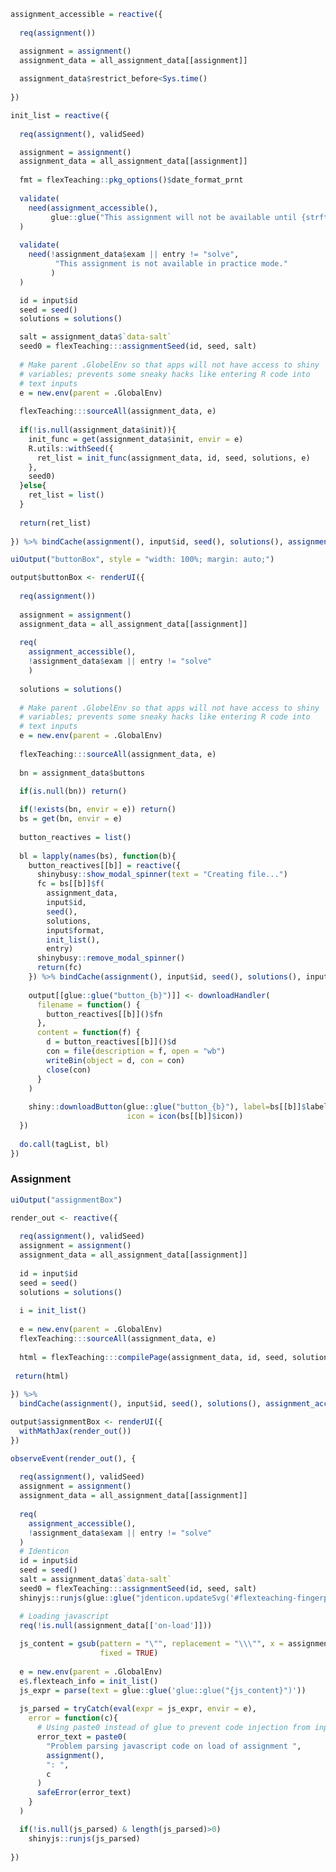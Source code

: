 ```r

assignment_accessible = reactive({
    
  req(assignment())

  assignment = assignment()
  assignment_data = all_assignment_data[[assignment]]
  
  assignment_data$restrict_before<Sys.time()
  
})

```

```r
init_list = reactive({
  
  req(assignment(), validSeed)

  assignment = assignment()
  assignment_data = all_assignment_data[[assignment]]
  
  fmt = flexTeaching::pkg_options()$date_format_prnt
  
  validate(
    need(assignment_accessible(), 
         glue::glue("This assignment will not be available until {strftime(assignment_data$restrict_before, format = fmt)}."))
  )
  
  validate(
    need(!assignment_data$exam || entry != "solve", 
          "This assignment is not available in practice mode."
         )
  )

  id = input$id
  seed = seed()
  solutions = solutions()

  salt = assignment_data$`data-salt`
  seed0 = flexTeaching:::assignmentSeed(id, seed, salt)
  
  # Make parent .GlobelEnv so that apps will not have access to shiny
  # variables; prevents some sneaky hacks like entering R code into
  # text inputs
  e = new.env(parent = .GlobalEnv)
  
  flexTeaching:::sourceAll(assignment_data, e)
  
  if(!is.null(assignment_data$init)){
    init_func = get(assignment_data$init, envir = e)
    R.utils::withSeed({
      ret_list = init_func(assignment_data, id, seed, solutions, e)
    },
    seed0)
  }else{
    ret_list = list()
  }
    
  return(ret_list)
    
}) %>% bindCache(assignment(), input$id, seed(), solutions(), assignment_accessible())
```


```r
uiOutput("buttonBox", style = "width: 100%; margin: auto;")
```

```r

output$buttonBox <- renderUI({
  
  req(assignment())
  
  assignment = assignment()
  assignment_data = all_assignment_data[[assignment]]
  
  req(
    assignment_accessible(),
    !assignment_data$exam || entry != "solve"
    )
  
  solutions = solutions()
  
  # Make parent .GlobelEnv so that apps will not have access to shiny
  # variables; prevents some sneaky hacks like entering R code into
  # text inputs
  e = new.env(parent = .GlobalEnv)
  
  flexTeaching:::sourceAll(assignment_data, e)
  
  bn = assignment_data$buttons

  if(is.null(bn)) return()
  
  if(!exists(bn, envir = e)) return()
  bs = get(bn, envir = e)
  
  button_reactives = list()
  
  bl = lapply(names(bs), function(b){
    button_reactives[[b]] = reactive({
      shinybusy::show_modal_spinner(text = "Creating file...")
      fc = bs[[b]]$f(
        assignment_data,
        input$id,
        seed(),
        solutions,
        input$format,
        init_list(),
        entry)
      shinybusy::remove_modal_spinner()
      return(fc)
    }) %>% bindCache(assignment(), input$id, seed(), solutions(), input$format, b, assignment_accessible())
    
    output[[glue::glue("button_{b}")]] <- downloadHandler(
      filename = function() {
        button_reactives[[b]]()$fn
      },
      content = function(f) {
        d = button_reactives[[b]]()$d
        con = file(description = f, open = "wb")
        writeBin(object = d, con = con)
        close(con)
      }
    )
    
    shiny::downloadButton(glue::glue("button_{b}"), label=bs[[b]]$label,
                          icon = icon(bs[[b]]$icon))
  })
  
  do.call(tagList, bl)
})
```



### Assignment

```r
uiOutput("assignmentBox")
```

```r
render_out <- reactive({
  
  req(assignment(), validSeed)
  assignment = assignment()
  assignment_data = all_assignment_data[[assignment]]
  
  id = input$id
  seed = seed()
  solutions = solutions()
  
  i = init_list()
  
  e = new.env(parent = .GlobalEnv)
  flexTeaching:::sourceAll(assignment_data, e)
  
  html = flexTeaching:::compilePage(assignment_data, id, seed, solutions, e, i)
  
 return(html)
  
}) %>%
  bindCache(assignment(), input$id, seed(), solutions(), assignment_accessible())
```

```r
output$assignmentBox <- renderUI({
  withMathJax(render_out())
})
```


```r
observeEvent(render_out(), {
  
  req(assignment(), validSeed)
  assignment = assignment()
  assignment_data = all_assignment_data[[assignment]]
  
  req(
    assignment_accessible(),
    !assignment_data$exam || entry != "solve"
  )
  # Identicon
  id = input$id
  seed = seed()
  salt = assignment_data$`data-salt`
  seed0 = flexTeaching:::assignmentSeed(id, seed, salt)
  shinyjs::runjs(glue::glue("jdenticon.updateSvg('#flexteaching-fingerprint', '{seed0}');"))

  # Loading javascript
  req(!is.null(assignment_data[['on-load']]))
  
  js_content = gsub(pattern = "\"", replacement = "\\\"", x = assignment_data[['on-load']],
                    fixed = TRUE)
  
  e = new.env(parent = .GlobalEnv)
  e$.flexteach_info = init_list()
  js_expr = parse(text = glue::glue('glue::glue("{js_content}")'))
  
  js_parsed = tryCatch(eval(expr = js_expr, envir = e),
    error = function(c){
      # Using paste0 instead of glue to prevent code injection from input
      error_text = paste0(
        "Problem parsing javascript code on load of assignment ",
        assignment(),
        ": ",
        c
      )
      safeError(error_text)
    }
  )

  if(!is.null(js_parsed) & length(js_parsed)>0)
    shinyjs::runjs(js_parsed)
  
})
```
